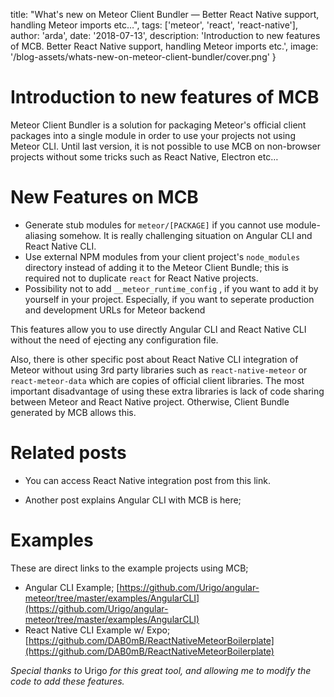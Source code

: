 
  title:
    "What's new on Meteor Client Bundler — Better React Native support, handling Meteor imports etc…",
  tags: ['meteor', 'react', 'react-native'],
  author: 'arda',
  date: '2018-07-13',
  description:
    'Introduction to new features of MCB. Better React Native support, handling Meteor imports etc.',
  image: '/blog-assets/whats-new-on-meteor-client-bundler/cover.png'
}


# Introduction to new features of MCB

Meteor Client Bundler is a solution for packaging Meteor's official client packages into a single module in order to use your projects not using Meteor CLI.
Until last version, it is not possible to use MCB on non-browser projects without some tricks such as React Native, Electron etc…

# New Features on MCB

- Generate stub modules for `meteor/[PACKAGE]` if you cannot use module-aliasing somehow. It is really challenging situation on Angular CLI and React Native CLI.
- Use external NPM modules from your client project's `node_modules` directory instead of adding it to the Meteor Client Bundle; this is required not to duplicate `react` for React Native projects.
- Possibility not to add `__meteor_runtime_config` , if you want to add it by yourself in your project. Especially, if you want to seperate production and development URLs for Meteor backend

This features allow you to use directly Angular CLI and React Native CLI without the need of ejecting any configuration file.

Also, there is other specific post about React Native CLI integration of Meteor without using 3rd party libraries such as `react-native-meteor` or `react-meteor-data` which are copies of official client libraries. The most important disadvantage of using these extra libraries is lack of code sharing between Meteor and React Native project. Otherwise, Client Bundle generated by MCB allows this.

# Related posts

- You can access React Native integration post from this link.

<LinkPreview link="/blog/connecting-react-native-and-meteor" />

- Another post explains Angular CLI with MCB is here;

<LinkPreview link="/blog/angular-cli-meteor-no-eject" />

# Examples

These are direct links to the example projects using MCB;

- Angular CLI Example; [https://github.com/Urigo/angular-meteor/tree/master/examples/AngularCLI](https://github.com/Urigo/angular-meteor/tree/master/examples/AngularCLI)
- React Native CLI Example w/ Expo; [https://github.com/DAB0mB/ReactNativeMeteorBoilerplate](https://github.com/DAB0mB/ReactNativeMeteorBoilerplate)

_Special thanks to_ Urigo _for this great tool, and allowing me to modify the code to add these features._
